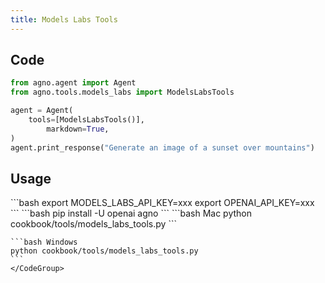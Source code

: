 ```yaml
---
title: Models Labs Tools
---
```


## Code

```python cookbook/tools/models_labs_tools.py
from agno.agent import Agent
from agno.tools.models_labs import ModelsLabsTools

agent = Agent(
    tools=[ModelsLabsTools()],
        markdown=True,
)
agent.print_response("Generate an image of a sunset over mountains")
```

## Usage

<Steps>
  <Snippet file="create-venv-step.mdx" />

  <Step title="Set your API key">
    ```bash
    export MODELS_LABS_API_KEY=xxx
    export OPENAI_API_KEY=xxx
    ```
  </Step>

  <Step title="Install libraries">
    ```bash
    pip install -U openai agno
    ```
  </Step>

  <Step title="Run Agent">
    <CodeGroup>
    ```bash Mac
    python cookbook/tools/models_labs_tools.py
    ```

    ```bash Windows
    python cookbook/tools/models_labs_tools.py
    ```
    </CodeGroup>
  </Step>
</Steps>